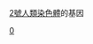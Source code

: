 {{Genes by human chromosome}}
{{Commons category|Genes on human chromosome 2}}
[[2號染色體|2號人類染色體]]的基因

[[Category:依染色體分類的基因|0]]